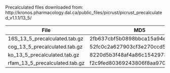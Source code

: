 
Precalculated files downloaded from:
http://kronos.pharmacology.dal.ca/public_files/picrust/picrust_precalculated_v1.1.1/13_5/

| File | MD5 |
| --- | --- |
| 16S_13_5_precalculated.tab.gz | 2fb637cbf5b0898bbca15a94e9a08f1f |
| cog_13_5_precalculated.tab.gz | 52fc0c2a627903cf3e270ccd5e5f8ed7 |
| ko_13_5_precalculated.tab.gz | 8220d5b3f48af4a86c1542973a365500 |
| rfam_13_5_precalculated.tab.gz | f2c9fed80369243806f8aa970b6e0182 |
